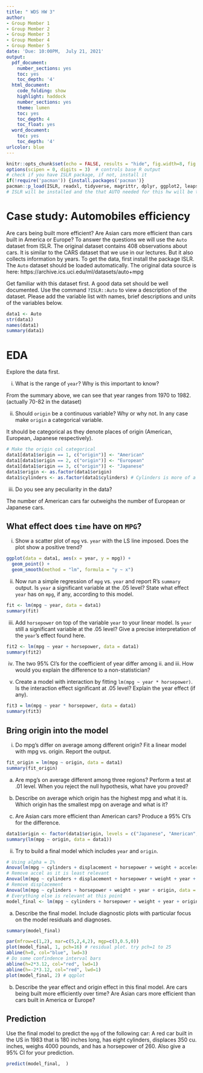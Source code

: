 ```yaml
---
title: " WDS HW 3"
author:
- Group Member 1
- Group Member 2
- Group Member 3
- Group Member 4
- Group Member 5
date: 'Due: 10:00PM,  July 21, 2021'
output:
  pdf_document:
    number_sections: yes
    toc: yes
    toc_depth: '4'
  html_document:
    code_folding: show
    highlight: haddock
    number_sections: yes
    theme: lumen
    toc: yes
    toc_depth: 4
    toc_float: yes
  word_document:
    toc: yes
    toc_depth: '4'
urlcolor: blue
---
```



```r
knitr::opts_chunk$set(echo = FALSE, results = "hide", fig.width=8, fig.height=4)
options(scipen = 0, digits = 3)  # controls base R output
# check if you have ISLR package, if not, install it
if(!require('pacman')) {install.packages('pacman')}
pacman::p_load(ISLR, readxl, tidyverse, magrittr, dplyr, ggplot2, leaps, car, contrast) 
# ISLR will be installed and the that AUTO needed for this hw will be there
```


\pagebreak



# Case study: Automobiles efficiency

Are cars being built more efficient? Are Asian cars more efficient than cars built in America or Europe? To answer the questions we will use the `Auto` dataset from ISLR. The original dataset contains 408 observations about cars. It is similar to the CARS dataset that we use in our lectures. But it also collects information by years. To get the data, first install the package ISLR. The `Auto` dataset should be loaded automatically. The original data source is here: https://archive.ics.uci.edu/ml/datasets/auto+mpg

Get familiar with this dataset first. A good data set should be well documented. Use the command `?ISLR::Auto` to view a description of the dataset. Please add the variable list with names, brief descriptions and units of the variables below. 

```r
data1 <- Auto
str(data1)
names(data1)
summary(data1)
```

# EDA

Explore the data first. 

i. What is the range of `year`? Why is this important to know?  

From the summary above, we can see that year ranges from 1970 to 1982. (actually 70-82 in the dataset)

ii. Should `origin` be a continuous variable? Why or why not. In any case make `origin` a categorical variable. 

It should be categorical as they denote places of origin (American, European, Japanese respectively). 

``` r
# Make the origin col categorical
data1[data1$origin == 1, c("origin")] <- "American"
data1[data1$origin == 2, c("origin")] <- "European"
data1[data1$origin == 3, c("origin")] <- "Japanese"
data1$origin <- as.factor(data1$origin)
data1$cylinders <- as.factor(data1$cylinders) # Cylinders is more of a classifier than a number
```

iii. Do you see any peculiarity in the data?  

The number of American cars far outweighs the number of European or Japanese cars.


## What effect does `time` have on `MPG`?

i. Show a scatter plot of `mpg` vs. `year` with the LS line imposed. Does the plot show a positive trend? 

``` r

ggplot(data = data1, aes(x = year, y = mpg)) +
  geom_point() +
  geom_smooth(method = "lm", formula = "y ~ x")

```

ii. Now run a simple regression of `mpg` vs. `year` and report R's `summary` output. Is `year` a significant variable at the .05 level? State what effect `year` has on `mpg`, if any, according to this model. 

``` r

fit <- lm(mpg ~ year, data = data1)
summary(fit)

```

iii. Add `horsepower` on top of the variable `year` to your linear model. Is `year` still a significant variable at the .05 level? Give a precise interpretation of the `year`'s effect found here. 

``` r

fit2 <- lm(mpg ~ year + horsepower, data = data1)
summary(fit2)

```

iv. The two 95% CI's for the coefficient of year differ among ii. and iii. How would you explain the difference to a non-statistician?

v. Create a model with interaction by fitting `lm(mpg ~ year * horsepower)`. Is the interaction effect significant at .05 level? Explain the year effect (if any). 

``` r

fit3 = lm(mpg ~ year * horsepower, data = data1)
summary(fit3)

```

<!-- ## Categorical predictors -->

<!-- Remember that the same variable can play different roles! Take a quick look at the variable `cylinders`, and try to use this variable in the following analyses wisely. We all agree that a larger number of cylinders will lower mpg. However, we can interpret `cylinders` as either a continuous (numeric) variable or a categorical variable. -->

<!-- a) Fit a model that treats `cylinders` as a continuous/numeric variable. Is `cylinders` significant at the 0.01 level? What effect does `cylinders` play in this model? -->

<!-- b) Fit a model that treats `cylinders` as a categorical/factor. Is `cylinders` significant at the .01 level? What is the effect of `cylinders` in this model? Describe the `cylinders` effect over `mpg`.  -->

<!-- c) What are the fundamental differences between treating `cylinders` as a continuous and categorical variable in your models?  -->


## Bring origin into the model

i. Do mpg's differ on average among different origin? Fit a linear model with mpg vs. origin. Report the output. 

``` r

fit_origin = lm(mpg ~ origin, data = data1)
summary(fit_origin)

```

a) Are mpg's on average different among three regions? Perform a test at .01 level. When you reject the null hypothesis, what have you proved? 

b) Describe on average which origin has the highest mpg and what it is. Which origin has the smallest mpg on average and what is it?

c) Are Asian cars more efficient than American cars? Produce a 95% CI's for the difference. 

``` r
data1$origin <- factor(data1$origin, levels = c("Japanese", "American", "European"))
summary(lm(mpg ~ origin, data = data1))

```

ii. Try to build a final model which includes `year` and `origin`. 
``` r
# Using alpha = 1%
Anova(lm(mpg ~ cylinders + displacement + horsepower + weight + acceleration + year + origin, data = data1))
# Remove accel as it is least relevant
Anova(lm(mpg ~ cylinders + displacement + horsepower + weight + year + origin, data = data1))
# Remove displacement
Anova(lm(mpg ~ cylinders + horsepower + weight + year + origin, data = data1))
# Everything else is relevant at this point
model_final <- lm(mpg ~ cylinders + horsepower + weight + year + origin, data = data1)

```

a) Describe the final model. Include diagnostic plots with particular focus on the model residuals and diagnoses.

``` r

summary(model_final)

par(mfrow=c(1,2), mar=c(5,2,4,2), mgp=c(3,0.5,0))
plot(model_final, 1, pch=16) # residual plot. try pch=1 to 25
abline(h=0, col="blue", lwd=3)
# Do some confindence interval bars
abline(h=2*3.12, col="red", lwd=1)
abline(h=-2*3.12, col="red", lwd=1)
plot(model_final, 2) # qqplot
```

b) Describe the year effect and origin effect in this final model.
Are cars being built more efficiently over time? Are Asian cars more efficient than cars built in America or Europe?



## Prediction

Use the final model to predict the `mpg` of the following car: A red car built in the US in 1983 that is 180 inches long, has eight cylinders, displaces 350 cu. inches, weighs 4000 pounds, and has a horsepower of 260. Also give a 95% CI for your prediction.

``` r

predict(model_final,  )

```






